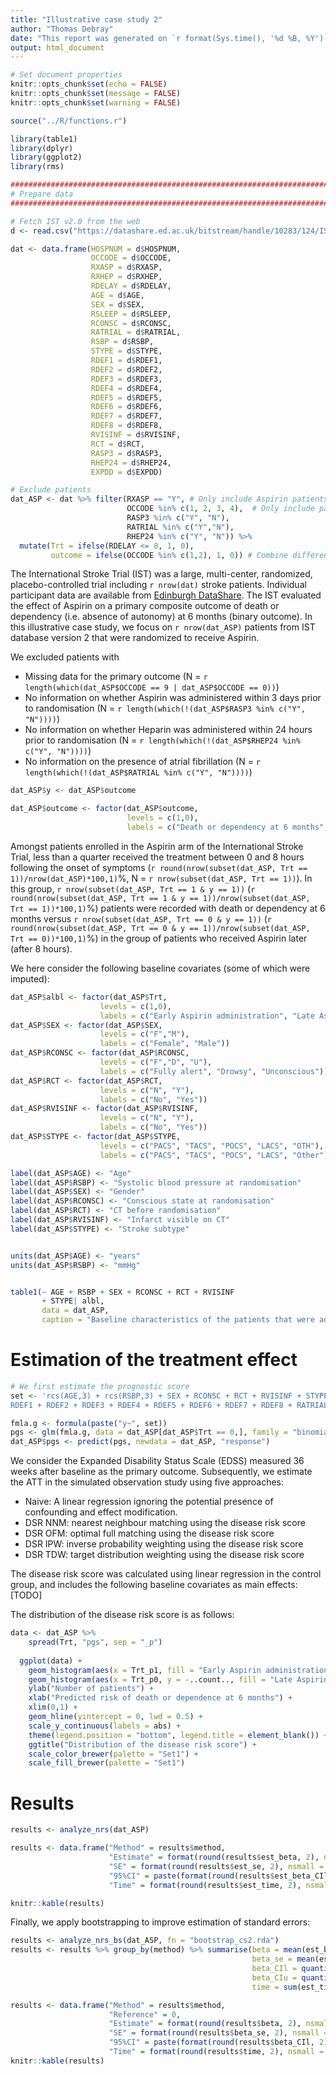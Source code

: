 ```yaml
---
title: "Illustrative case study 2"
author: "Thomas Debray"
date: "This report was generated on `r format(Sys.time(), '%d %B, %Y')`"
output: html_document
---
```



```r
# Set document properties
knitr::opts_chunk$set(echo = FALSE)
knitr::opts_chunk$set(message = FALSE)
knitr::opts_chunk$set(warning = FALSE)

source("../R/functions.r")

library(table1)
library(dplyr)
library(ggplot2)
library(rms)
```


```r
################################################################################
# Prepare data
################################################################################

# Fetch IST v2.0 from the web
d <- read.csv("https://datashare.ed.ac.uk/bitstream/handle/10283/124/IST%20dataset%20supp1%20%281%29%20trials%202011.csv?sequence=4&isAllowed=y")

dat <- data.frame(HOSPNUM = d$HOSPNUM,
                  OCCODE = d$OCCODE,
                  RXASP = d$RXASP,
                  RXHEP = d$RXHEP,
                  RDELAY = d$RDELAY,
                  AGE = d$AGE,
                  SEX = d$SEX,
                  RSLEEP = d$RSLEEP,
                  RCONSC = d$RCONSC,
                  RATRIAL = d$RATRIAL,
                  RSBP = d$RSBP,
                  STYPE = d$STYPE,
                  RDEF1 = d$RDEF1,
                  RDEF2 = d$RDEF2,
                  RDEF3 = d$RDEF3,
                  RDEF4 = d$RDEF4,
                  RDEF5 = d$RDEF5,
                  RDEF6 = d$RDEF6,
                  RDEF7 = d$RDEF7,
                  RDEF8 = d$RDEF8,
                  RVISINF = d$RVISINF,
                  RCT = d$RCT,
                  RASP3 = d$RASP3,
                  RHEP24 = d$RHEP24,
                  EXPDD = d$EXPDD)

# Exclude patients
dat_ASP <- dat %>% filter(RXASP == "Y", # Only include Aspirin patients
                          OCCODE %in% c(1, 2, 3, 4),  # Only include patients with complete 6mo outcome data
                          RASP3 %in% c("Y", "N"),
                          RATRIAL %in% c("Y","N"),
                          RHEP24 %in% c("Y", "N")) %>%
  mutate(Trt = ifelse(RDELAY <= 8, 1, 0),
         outcome = ifelse(OCCODE %in% c(1,2), 1, 0)) # Combine different outcome states
```

The International Stroke Trial (IST) was a large, multi-center, randomized, placebo-controlled trial including `r nrow(dat)` stroke patients. Individual participant data are available from [Edinburgh DataShare](https://datashare.ed.ac.uk/handle/10283/124). The IST evaluated the effect of Aspirin on a primary composite outcome of death or dependency (i.e. absence of autonomy) at 6 months (binary outcome). In this illustrative case study, we focus on `r nrow(dat_ASP)` patients from IST database version 2 that were randomized to receive Aspirin. 

We excluded patients with

* Missing data for the primary outcome (N = `r length(which(dat_ASP$OCCODE == 9 | dat_ASP$OCCODE == 0))`)
* No information on whether Aspirin was administered within 3 days prior to randomisation  (N = `r length(which(!(dat_ASP$RASP3 %in% c("Y", "N"))))`)
* No information on whether Heparin was administered within 24 hours prior to randomisation (N = `r length(which(!(dat_ASP$RHEP24 %in% c("Y", "N"))))`)
* No information on the presence of atrial fibrillation (N = `r length(which(!(dat_ASP$RATRIAL %in% c("Y", "N"))))`)

```r
dat_ASP$y <- dat_ASP$outcome

dat_ASP$outcome <- factor(dat_ASP$outcome, 
                          levels = c(1,0), 
                          labels = c("Death or dependency at 6 months", "(not) recovered"))
```

Amongst patients enrolled in the Aspirin arm of the International Stroke Trial, less than a quarter received the treatment between 0 and 8 hours following the onset of symptoms (`r round(nrow(subset(dat_ASP, Trt == 1))/nrow(dat_ASP)*100,1)`%, N = `r nrow(subset(dat_ASP, Trt == 1))`). In this group, `r nrow(subset(dat_ASP, Trt == 1 & y == 1))` (`r round(nrow(subset(dat_ASP, Trt == 1 & y == 1))/nrow(subset(dat_ASP, Trt == 1))*100,1)`%) patients were recorded with death or dependency at 6 months versus `r nrow(subset(dat_ASP, Trt == 0 & y == 1))` (`r round(nrow(subset(dat_ASP, Trt == 0 & y == 1))/nrow(subset(dat_ASP, Trt == 0))*100,1)`%) in the group of patients who received Aspirin later (after 8 hours).

We here consider the following baseline covariates (some of which were imputed):

```r
dat_ASP$albl <- factor(dat_ASP$Trt, 
                    levels = c(1,0), 
                    labels = c("Early Aspirin administration", "Late Aspirin administration"))
dat_ASP$SEX <- factor(dat_ASP$SEX, 
                    levels = c("F","M"), 
                    labels = c("Female", "Male"))
dat_ASP$RCONSC <- factor(dat_ASP$RCONSC, 
                    levels = c("F","D", "U"), 
                    labels = c("Fully alert", "Drowsy", "Unconscious"))
dat_ASP$RCT <- factor(dat_ASP$RCT, 
                    levels = c("N", "Y"), 
                    labels = c("No", "Yes"))
dat_ASP$RVISINF <- factor(dat_ASP$RVISINF, 
                    levels = c("N", "Y"), 
                    labels = c("No", "Yes"))
dat_ASP$STYPE <- factor(dat_ASP$STYPE, 
                    levels = c("PACS", "TACS", "POCS", "LACS", "OTH"), 
                    labels = c("PACS", "TACS", "POCS", "LACS", "Other"))

label(dat_ASP$AGE) <- "Age"
label(dat_ASP$RSBP) <- "Systolic blood pressure at randomisation"
label(dat_ASP$SEX) <- "Gender"
label(dat_ASP$RCONSC) <- "Conscious state at randomisation"
label(dat_ASP$RCT) <- "CT before randomisation"
label(dat_ASP$RVISINF) <- "Infarct visible on CT"
label(dat_ASP$STYPE) <- "Stroke subtype"


units(dat_ASP$AGE) <- "years"
units(dat_ASP$RSBP) <- "mmHg"


table1(~ AGE + RSBP + SEX + RCONSC + RCT + RVISINF
       + STYPE| albl, 
       data = dat_ASP, 
       caption = "Baseline characteristics of the patients that were administered Aspirin in the IST.")
```

# Estimation of the treatment effect
```r
# We first estimate the prognostic score
set <- 'rcs(AGE,3) + rcs(RSBP,3) + SEX + RCONSC + RCT + RVISINF + STYPE + 
RDEF1 + RDEF2 + RDEF3 + RDEF4 + RDEF5 + RDEF6 + RDEF7 + RDEF8 + RATRIAL + RASP3'

fmla.g <- formula(paste("y~", set))
pgs <- glm(fmla.g, data = dat_ASP[dat_ASP$Trt == 0,], family = "binomial")
dat_ASP$pgs <- predict(pgs, newdata = dat_ASP, "response")
```

We consider the Expanded Disability Status Scale (EDSS) measured 36 weeks after baseline as the primary outcome. Subsequently, we estimate the ATT in the simulated observation study using five approaches:

* Naive: A linear regression ignoring the potential presence of confounding and effect modification.
* DSR NNM: nearest neighbour matching using the disease risk score
* DSR OFM: optimal full matching using the disease risk score
* DSR IPW: inverse probability weighting using the disease risk score
* DSR TDW: target distribution weighting using the disease risk score

The disease risk score was calculated using linear regression in the control group, and includes the following baseline covariates as main effects: [TODO]

The distribution of the disease risk score is as follows:

```r
data <- dat_ASP %>%
    spread(Trt, "pgs", sep = "_p")
  
  ggplot(data) + 
    geom_histogram(aes(x = Trt_p1, fill = "Early Aspirin administration"), color = "red", alpha = 0.5) + 
    geom_histogram(aes(x = Trt_p0, y = -..count.., fill = "Late Aspirin administration"), color = "blue", alpha = 0.5) + 
    ylab("Number of patients") + 
    xlab("Predicted risk of death or dependence at 6 months") +
    xlim(0,1) + 
    geom_hline(yintercept = 0, lwd = 0.5) +
    scale_y_continuous(labels = abs) +
    theme(legend.position = "bottom", legend.title = element_blank()) +
    ggtitle("Distribution of the disease risk score") +
    scale_color_brewer(palette = "Set1") + 
    scale_fill_brewer(palette = "Set1")
```


# Results

```r
results <- analyze_nrs(dat_ASP)

results <- data.frame("Method" = results$method,
                      "Estimate" = format(round(results$est_beta, 2), nsmall = 2),
                      "SE" = format(round(results$est_se, 2), nsmall = 2),
                      "95%CI" = paste(format(round(results$est_beta_CIl, 2), nsmall = 2), "; ", format(round(results$est_beta_CIu, 2), nsmall = 2)),
                      "Time" = format(round(results$est_time, 2), nsmall = 2))

knitr::kable(results)
```

Finally, we apply bootstrapping to improve estimation of standard errors:

```r
results <- analyze_nrs_bs(dat_ASP, fn = "bootstrap_cs2.rda")
results <- results %>% group_by(method) %>% summarise(beta = mean(est_beta), 
                                                      beta_se = mean(est_se),
                                                      beta_CIl = quantile(est_beta, 0.025),
                                                      beta_CIu = quantile(est_beta, 0.975),
                                                      time = sum(est_time))

results <- data.frame("Method" = results$method,
                      "Reference" = 0,
                      "Estimate" = format(round(results$beta, 2), nsmall = 2),
                      "SE" = format(round(results$beta_se, 2), nsmall = 2),
                      "95%CI" = paste(format(round(results$beta_CIl, 2), nsmall = 2), "; ", format(round(results$beta_CIu, 2), nsmall = 2)),
                      "Time" = format(round(results$time, 2), nsmall = 2))
knitr::kable(results)
```



